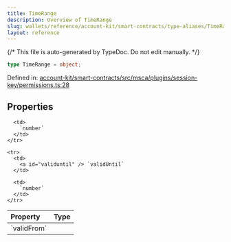 ```yaml
---
title: TimeRange
description: Overview of TimeRange
slug: wallets/reference/account-kit/smart-contracts/type-aliases/TimeRange
layout: reference
---
```


{/* This file is auto-generated by TypeDoc. Do not edit manually. */}

```ts
type TimeRange = object;
```

Defined in: [account-kit/smart-contracts/src/msca/plugins/session-key/permissions.ts:28](https://github.com/alchemyplatform/aa-sdk/blob/17aad1f572375d42a06c7e3238078a88a435d459/account-kit/smart-contracts/src/msca/plugins/session-key/permissions.ts#L28)

## Properties

<table>
  <thead>
    <tr>
      <th align="left">Property</th>
      <th align="left">Type</th>
    </tr>
  </thead>

  <tbody>
    <tr>
      <td>
        <a id="validfrom" /> `validFrom`
      </td>

      <td>
        `number`
      </td>
    </tr>

    <tr>
      <td>
        <a id="validuntil" /> `validUntil`
      </td>

      <td>
        `number`
      </td>
    </tr>

  </tbody>
</table>
